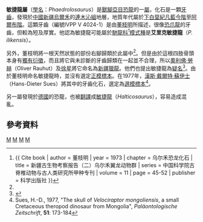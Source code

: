 {{Otheruses|subject=在[[新疆|新疆]]發現的敏捷龍|other=在[[德國|德國]]發現的敏捷龍|敏捷龍屬 (三疊紀)}}
{{Automatic taxobox
| taxon = Phaedrolosaurus
| image = 
| image_caption = 
| authority = [[董枝明|Dong]], 1973
| name = 敏捷龍屬
| fossil_range = [[白堊紀|白堊紀]]早期
| type_species = '''艾里克敏捷龍<br>''Phaedrolosaurus ilikensis'''''
| type_species_authority = [[董枝明|Dong]], 1973 
}}

'''敏捷龍屬'''（[[學名|學名]]：''Phaedrolosaurus''）是[[獸腳亞目|獸腳亞目]][[恐龍|恐龍]]的一[[屬|屬]]，化石是一顆[[牙齒|牙齒]]，發現於[[中國|中國]][[新疆|新疆]][[烏爾禾|烏爾禾]]的[[連木沁組|連木沁組]]地層，地質年代屬於[[下白堊紀|下白堊紀]][[凡藍今階|凡藍今階]]至[[阿爾布階|阿爾布階]]。這顆牙齒（編號IVPP V 4024-1）是由[[董枝明|董枝明]]所描述，很像[[恐爪龍|恐爪龍]]的牙齒，但較為短及厚實。他認為敏捷龍可能屬於[[馳龍科|馳龍科]]<ref name=ZD73>{{ Cite book | author = 董枝明 | year = 1973 | chapter = 乌尔禾恐龙化石 | title = 新疆古生物考察报告（二）乌尔禾翼龙动物群 | series = 中国科学院古脊椎动物与古人类研究所甲种专刊 | volume = 11 | page = 45-52 | publisher = 科学出版社 }}</ref>[[模式種|模式種]]是'''艾里克敏捷龍'''（''P. ilikensis''）。

另外，董枝明將一根天然狀態的部份右腳歸類於此屬中<ref name=ZD73/>。但是由於這根四肢骨頭本身有[[獨有衍徵|獨有衍徵]]，而且將它與未診斷的牙齒歸類在一起並不合理，所以[[奧利佛·勞赫|奧利佛·勞赫]]（Oliver Rauhut）及[[徐星|徐星]]將它命名為[[新疆獵龍|新疆獵龍]]。他們也提出敏捷龍為[[疑名|疑名]]<ref name=RX05>{{Cite journal|author=Rauhut, O.W.M., and Xu, X.|year=2005|title=The small theropod dinosaurs ''Tugulusaurus'' and ''Phaedrolosaurus'' from the Early Cretaceous of Xinjiang, China|journal=Journal of Vertebrate Paleontology|volume=25|issue=1|pages=107-118}}</ref>。由於董枝明命名敏捷龍時，並沒有選定[[正模標本|正模標本]]。在1977年，[[漢斯·戴爾特·蘇伊士|漢斯·戴爾特·蘇伊士]]（Hans-Dieter Sues）將其中的牙齒化石，選定為[[選模標本|選模標本]]<ref>Sues, H.-D., 1977, "The skull of ''Velociraptor mongoliensis'', a small Cretaceous theropod dinosaur from Mongolia", ''Paläontologische Zeitschrift'', '''51''': 173-184</ref>。

另一屬發現於[[德國|德國]]的恐龍，也被[[翻譯|翻譯]]成[[敏捷龍|敏捷龍]]（''Halticosaurus''），容易造成混亂。

==參考資料==
<div class="references-small">
<references></references>
</div>
{{獸腳亞目|C.}}
{{Taxonbar|from=Q2649007}}

[[Category:可疑的恐龍|M]]
[[Category:堅尾龍類|M]]
[[Category:下白堊紀恐龍|M]]
[[Category:亞洲恐龍|M]]